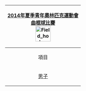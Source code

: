{| class="infobox" style="padding:0.3em; margin-left:15px; border:1px solid #B8C7D9; background:#f5faff; font-size:90%; line-height:1.5em"
|- style="background:#cedff2; text-align:center;"
!colspan="2"|[[2014年夏季青年奧林匹克運動會]]<br/>[[2014年夏季青年奧林匹克運動會曲棍球比賽|曲棍球比賽]]<br/>[[Image:Field hockey pictogram.svg|50px]]
|- style="background:#deeaf6; text-align:center;"
|colspan="2" align="center"|項目
|-
|align="center"|[[2014年夏季青年奧林匹克運動會男子曲棍球比賽|男子]]
|align="center"|[[2014年夏季青年奧林匹克運動會女子曲棍球比賽|女子]]
|}<noinclude>
[[Category:2014年夏季青年奧林匹克運動會比賽項目導航模板|{{PAGENAME}}]]
</noinclude>